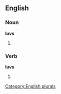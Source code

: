 
==English==

===Noun===
'''luvs'''

# {{plural of |[[luv]]}}

===Verb===
'''luvs'''

# {{third-person singular of|[[luv]]}}

[[Category:English plurals]]